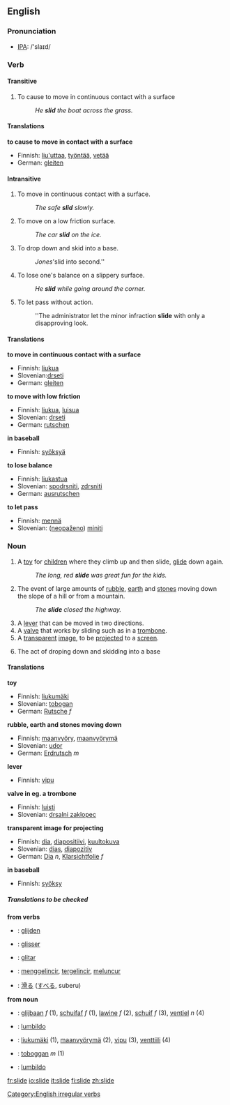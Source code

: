 ==English==

===Pronunciation===
*[[w:IPA|IPA]]: /'slaɪd/

===Verb===
{{en-verb2|'''to slide'''|'''[[slides]]'''|'''[[slid]]'''|'''[[slid]]'''|'''[[sliding]]'''}}
====Transitive====
# To cause to move in continuous contact with a surface
#: ''He '''slid''' the boat across the grass.''

====Translations====
'''to cause to move in contact with a surface'''
{{top}}
*Finnish: [[liu'uttaa]], [[työntää]], [[vetää]]
*German: [[gleiten]]
{{mid}}
{{bottom}}

====Intransitive====
# To move in continuous contact with a surface.
#: ''The safe '''slid''' slowly.''
# To move on a low friction surface.
#: ''The car '''slid''' on the ice.''
#{{baseball}} To drop down and skid into a base.
#: ''Jones '''slid into second.''
# To lose one's balance on a slippery surface.
#: ''He '''slid''' while going around the corner.''
# To let pass without action.
#: ''The administrator let the minor infraction '''slide''' with only a disapproving look.

====Translations====
'''to move in continuous contact with a surface'''
{{top}}
*Finnish: [[liukua]]
*Slovenian:[[drseti]]
*German: [[gleiten]]
{{mid}}
{{bottom}}

'''to move with low friction'''
{{top}}
*Finnish: [[liukua]], [[luisua]]
*Slovenian: [[drseti]]
*German: [[rutschen]]
{{mid}}
{{bottom}}

'''in baseball'''
{{top}}
*Finnish: [[syöksyä]]
{{mid}}
{{bottom}}

'''to lose balance'''
{{top}}
*Finnish: [[liukastua]]
*Slovenian: [[spodrsniti]], [[zdrsniti]]
*German: [[ausrutschen]]
{{mid}}
{{bottom}}

'''to let pass'''
{{top}}
*Finnish: [[mennä]]
*Slovenian: ([[neopaženo]]) [[miniti]]
{{mid}}
{{bottom}}

===Noun===
{{en-noun|slide|slides}}
# A [[toy]] for [[child]]ren where they climb up and then slide, [[glide]] down again.
#: ''The long, red '''slide''' was great fun for the kids.''
# The event of large amounts of [[rubble]], [[earth]] and [[stones]] moving down the slope of a hill or from a mountain.
#: ''The '''slide''' closed the highway.''
# A [[lever]] that can be moved in two directions.
# A [[valve]] that works by sliding such as in a [[trombone]].
# A [[transparent]] [[image]], to be [[project]]ed to a [[screen]].
# {{baseball}} The act of droping down and skidding into a base

====Translations====

'''toy'''
{{top}}
*Finnish: [[liukumäki]]
*Slovenian: [[tobogan]]
*German: [[Rutsche]] ''f''
{{mid}}
{{bottom}}

'''rubble, earth and stones moving down'''
{{top}}
*Finnish: [[maanvyöry]], [[maanvyörymä]]
*Slovenian: [[udor]]
*German: [[Erdrutsch]] ''m''
{{mid}}
{{bottom}}

'''lever'''
{{top}}
*Finnish: [[vipu]]
{{mid}}
{{bottom}}

'''valve in eg. a trombone'''
{{top}}
*Finnish: [[luisti]]
*Slovenian: [[drsalni zaklopec]]
{{mid}}
{{bottom}}

'''transparent image for projecting'''
{{top}}
*Finnish: [[dia]], [[diapositiivi]], [[kuultokuva]]
*Slovenian: [[dias]], [[diapozitiv]]
*German: [[Dia]] ''n'', [[Klarsichtfolie]] ''f''
{{mid}}
{{bottom}}

'''in baseball'''
{{top}}
*Finnish: [[syöksy]]
{{mid}}
{{bottom}}

=====Translations to be checked=====
{{checktrans}}

'''from verbs'''
*{{ttbc|Dutch}}: [[glijden]]
*{{ttbc|French}}: [[glisser]]
*{{ttbc|Ido}}: [[glitar]]
*{{ttbc|Indonesian}}: [[gelincir|menggelincir]], [[gelincir|tergelincir]], [[luncur|meluncur]]
*{{ttbc|Japanese}}: [[滑る]] ([[すべる]], suberu)

'''from noun'''
*{{ttbc|Dutch}}: [[glijbaan]] ''f'' (1), [[schuifaf]] ''f'' (1), [[lawine]] ''f'' (2), [[schuif]] ''f'' (3), [[ventiel]] ''n'' (4)
*{{ttbc|Esperanto}}: [[lumbildo]]
*{{ttbc|Finnish}}: [[liukumäki]] (1), [[maanvyörymä]] (2), [[vipu]] (3), [[venttiili]] (4)
*{{ttbc|French}}: [[toboggan]] ''m'' (1)
*{{ttbc|Ido}}: [[lumbildo]]

[[Category:English irregular verbs]]

[[fr:slide]]
[[io:slide]]
[[it:slide]]
[[fi:slide]]
[[zh:slide]]